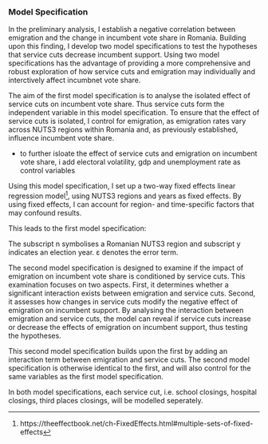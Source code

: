 ### Model Specification
<!-- Empirical specification based on operationalised variables -->

<!-- Intro -->
In the preliminary analysis, I establish a negative correlation between emigration and the change in incumbent vote share in Romania. Building upon this  finding, I develop two model specifications to test the hypotheses that service cuts decrease incumbent support. Using two model specifications has the advantage of providing a more comprehensive and robust exploration of how service cuts and emigration may individually and interctively affect incumbnet vote share.

<!-- model specification 1 -->
The aim of the first model specification is to analyse the isolated effect of service cuts on incumbent vote share. Thus service cuts form the independent variable in this model specification. To ensure that the effect of service cuts is isolated, I control for emigration, as emigration rates vary across NUTS3 regions within Romania and, as previously established, influence incumbent vote share. 

- to further isloate the effect of service cuts and emigration on incumbent vote share, i add electoral volatility, gdp and unemployment rate as control variables

Using this model specification, I set up a two-way fixed effects linear regression model^[https://theeffectbook.net/ch-FixedEffects.html#multiple-sets-of-fixed-effects], using NUTS3 regions and years as fixed effects. By using fixed effects, I can account for region- and time-specific factors that may confound results.

This leads to the first model specification:

<!-- \begin{equation} -->
<!-- \begin{aligned} -->

<!-- Incumbent \; Vote \; Share \; Change_{n, y} = \beta_n & + \beta_y & \\ -->
<!--       & + \beta_1Emigration \; Rate_{n, y} \\ -->
<!--       & + \beta_2Service \; Cuts_{n, y} \\ -->
<!--       & + \beta_3Electoral \; Volatility_{n, y} \\ -->
<!--       & + \beta_4GDP_{n, y} \\ -->
<!--       & + \varepsilon -->

<!-- \end{aligned} -->
<!-- \end{equation} -->

The subscript n symbolises a Romanian NUTS3 region and subscript y indicates an election year. ε denotes the error term.

<!-- model specification 2 -->
The second model specification is designed to examine if the impact of emigration on incumbent vote share is conditioned by service cuts. This examination focuses on two aspects. First, it determines whether a significant interaction exists between emigration and service cuts. Second, it assesses how changes in service cuts modify the negative effect of emigration on incumbent support. By analysing the interaction between emigration and service cuts, the model can reveal if service cuts increase or decrease the effects of emigration on incumbent support, thus testing the hypotheses.

This second model specification builds upon the first by adding an interaction term between emigration and service cuts. The second model specification is otherwise identical to the first, and will also control for the same variables as the first model specification.

<!-- \begin{equation} -->
<!-- \begin{aligned} -->

<!-- Incumbent \; Vote \; Share \; Change_{n, y} = \beta_n & + \beta_y & \\ -->
<!--       & + \beta_1Emigration \; Rate_{n, y} \\ -->
<!--       & + \beta_2Service \; Cuts_{n, y} \\ -->
<!--       & + \beta_2 (Emigration \; Rate_{n, y} \times Service \; Cuts_{n, y}) \\ -->
<!--       & + \beta_3Electoral \; Volatility_{n, y} \\ -->
<!--       & + \beta_4GDP_{n, y} \\ -->
<!--       & + \varepsilon -->

<!-- \end{aligned} -->
<!-- \end{equation} -->

In both model specifications, each service cut, i.e. school closings, hospital closings, third places closings, will be modelled seperately. 

